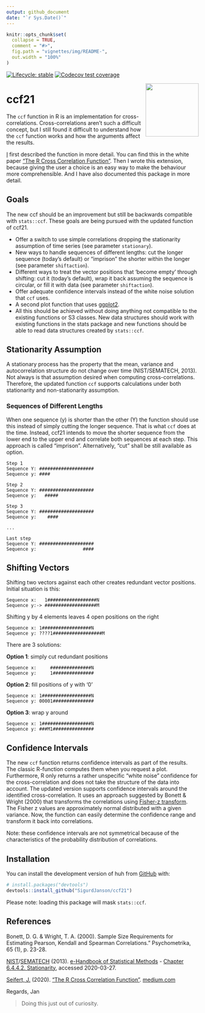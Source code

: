```yaml
---
output: github_document
date: "`r Sys.Date()`"
---
```


<!-- README.md is generated from README.Rmd. Please edit that file -->

```r
knitr::opts_chunk$set(
  collapse = TRUE,
  comment = "#>",
  fig.path = "vignettes/img/README-",
  out.width = "100%"
)
```

<!-- <img src="vignettes/img/logo_huh.svg" align="right" width="20%"/> -->

<!-- badges: start -->
[![Lifecycle: stable](https://img.shields.io/badge/lifecycle-experimental-yellow.svg)](https://lifecycle.r-lib.org/articles/stages.html#experimental)
[![Codecov test coverage](https://codecov.io/gh/SigurdJanson/ccf21/graph/badge.svg)](https://app.codecov.io/gh/SigurdJanson/ccf21)
<!-- badges: end -->

<img src="man/figures/logo.svg" align="right" height="139" alt="" />

# ccf21

The `ccf` function in R is an implementation for cross-correlations. Cross-correlations aren't such a difficult concept, but I still found it difficult to understand how the `ccf` function works and how the arguments affect the results.

[I](https://seifseit.de) first described the function in more detail. You can find this in the white paper ["The R Cross Correlation Function"](https://medium.com/@jan.seifert/the-r-cross-correlation-function-f5f426006425?source=friends_link&sk=60e3a85df26d2eebd0c47ab84c3407c0). Then I wrote this extension, because giving the user a choice is an easy way to make the behaviour more comprehensible. And I have also documented this package in more detail.

## Goals


The new ccf should be an improvement but still be backwards compatible with `stats::ccf`. These goals are being pursued with the updated function of ccf21.

-   Offer a switch to use simple correlations dropping the stationarity assumption of time series (see parameter `stationary`).
-   New ways to handle sequences of different lengths: cut the longer sequence (today's default) or "imprison" the shorter within the longer (see parameter `shiftaction`).
-   Different ways to treat the vector positions that 'become empty' through shifting: cut it (today's default), wrap it back assuming the sequence is circular, or fill it with data (see parameter `shiftaction`).
-   Offer adequate confidence intervals instead of the white noise solution that `ccf` uses.
-   A second plot function that uses [ggplot2](https://ggplot2.tidyverse.org/ "ggplot2 graphics library").
-   All this should be achieved without doing anything not compatible to the existing functions or S3 classes. New data structures should work with existing functions in the stats package and new functions should be able to read data structures created by `stats::ccf`.

## Stationarity Assumption

A stationary process has the property that the mean, variance and autocorrelation structure do not change over time (NIST/SEMATECH, 2013). Not always is that assumption desired when computing cross-correlations. Therefore, the updated function `ccf` supports calculations under both stationarity and non-stationarity assumption.

### Sequences of Different Lengths

When one sequence (y) is shorter than the other (Y) the function should use this instead of simply cutting the longer sequence. That is what `ccf` does at the time. Instead, ccf21 intends to move the shorter sequence from the lower end to the upper end and correlate both sequences at each step. This approach is called "imprison". Alternatively, "cut" shall be still available as option.

```         
Step 1
Sequence Y: ####################
Sequence y: ####

Step 2
Sequence Y: ####################
Sequence y:   #####

Step 3
Sequence Y: ####################
Sequence y:    ####

...

Last step
Sequence Y: ####################
Sequence y:                 ####
```

## Shifting Vectors

Shifting two vectors against each other creates redundant vector positions. Initial situation is this:

```         
Sequence x:   1##################N
Sequence y:-> ###################M
```

Shifting y by 4 elements leaves 4 open positions on the right

```         
Sequence x: 1##################N
Sequence y: ????1##################M
```

There are 3 solutions:

**Option 1**: simply cut redundant positions

```         
Sequence x:     ###############N
Sequence y:     1###############    
```

**Option 2**: fill positions of y with '0'

```         
Sequence x: 1##################N
Sequence y: 00001###############
```

**Option 3**: wrap y around

```         
Sequence x: 1##################N
Sequence y: ###M1###############
```

## Confidence Intervals

The new `ccf` function returns confidence intervals as part of the results. The classic R-function computes them when you request a plot. Furthermore, R only returns a rather unspecific "white noise" confidence for the cross-correlation and does not take the structure of the data into account. The updated version supports confidence intervals around the identified cross-correlation. It uses an approach suggested by Bonett & Wright (2000) that transforms the correlations using [Fisher-z transform](https://en.wikipedia.org/w/index.php?title=Fisher_transformation&oldid=946390163). The Fisher z values are approximately normal distributed with a given variance. Now, the function can easily determine the confidence range and transform it back into correlations.

Note: these confidence intervals are not symmetrical because of the characteristics of the probability distribution of correlations.

## Installation

You can install the development version of huh from [GitHub](https://github.com/) with:

``` r
# install.packages("devtools")
devtools::install_github("SigurdJanson/ccf21")
```

Please note: loading this package will mask `stats::ccf`.



## References

Bonett, D. G. & Wright, T. A. (2000). Sample Size Requirements for Estimating Pearson, Kendall and Spearman Correlations." Psychometrika, 65 (1), p. 23-28.

[NIST](http://www.nist.gov/ "National Institute of Standard and Technology")/[SEMATECH](http://www.sematech.org/ "SUNY Polytechnic Institute") (2013). [e-Handbook of Statistical Methods](http://www.itl.nist.gov/div898/handbook/) - [Chapter 6.4.4.2. Stationarity](https://www.itl.nist.gov/div898/handbook/pmc/section4/pmc442.htm), accessed 2020-03-27.

[Seifert, J.](https://twitter.com/usernaut) (2020). ["The R Cross Correlation Function"](https://medium.com/@jan.seifert/the-r-cross-correlation-function-f5f426006425?source=friends_link&sk=60e3a85df26d2eebd0c47ab84c3407c0). [medium.com](https://medium.com)

Regards,
Jan

> Doing this just out of curiosity.

